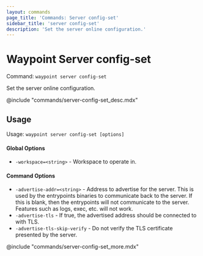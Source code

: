 ```yaml
---
layout: commands
page_title: 'Commands: Server config-set'
sidebar_title: 'server config-set'
description: 'Set the server online configuration.'
---
```


# Waypoint Server config-set

Command: `waypoint server config-set`

Set the server online configuration.

@include "commands/server-config-set_desc.mdx"

## Usage

Usage: `waypoint server config-set [options]`

#### Global Options

- `-workspace=<string>` - Workspace to operate in.

#### Command Options

- `-advertise-addr=<string>` - Address to advertise for the server. This is used by the entrypoints
  binaries to communicate back to the server. If this is blank, then
  the entrypoints will not communicate to the server. Features such as
  logs, exec, etc. will not work.
- `-advertise-tls` - If true, the advertised address should be connected to with TLS.
- `-advertise-tls-skip-verify` - Do not verify the TLS certificate presented by the server.

@include "commands/server-config-set_more.mdx"
